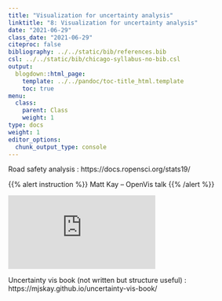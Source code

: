 ```yaml
---
title: "Visualization for uncertainty analysis"
linktitle: "8: Visualization for uncertainty analysis"
date: "2021-06-29"
class_date: "2021-06-29"
citeproc: false
bibliography: ../../static/bib/references.bib
csl: ../../static/bib/chicago-syllabus-no-bib.csl
output:
  blogdown::html_page:
    template: ../../pandoc/toc-title_html.template
    toc: true
menu:
  class:
    parent: Class
    weight: 1
type: docs
weight: 1
editor_options:
  chunk_output_type: console
---
```


Road safety analysis : https://docs.ropensci.org/stats19/

{{% alert instruction %}}
Matt Kay -- OpenVis talk
{{% /alert %}}

<div class="embed-responsive embed-responsive-16by9">
<iframe class="embed-responsive-item" src="https://www.youtube.com/embed/vqzO-9LSoG4" frameborder="0" allow="accelerometer; autoplay; encrypted-media; gyroscope; picture-in-picture" allowfullscreen></iframe>
</div>

Uncertainty vis book (not written but structure useful) : https://mjskay.github.io/uncertainty-vis-book/
